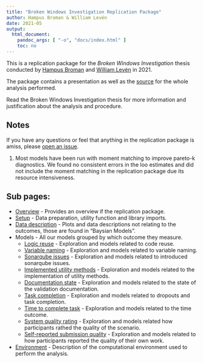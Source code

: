 ```yaml
---
title: "Broken Windows Investigation Replication Package"
author: Hampus Broman & William Levén
date: 2021-05
output: 
  html_document: 
    pandoc_args: [ "-o", "docs/index.html" ]
    toc: no
---
```

This is a replication package for the *Broken Windows Investigation* thesis conducted by [Hampus Broman](https://github.com/HBroman) and [William Levén](https://github.com/williamleven) in 2021.

The package contains a presentation as well as the [source](https://github.com/BrokenWindowsInvestigation/Analysis) for the whole analysis performed.

Read the Broken Windows Investigation thesis for more information and justification about the analysis and procedure.

## Notes

If you have any questions or feel that anything in the replication package is amiss, please [open an issue](https://github.com/BrokenWindowsInvestigation/Analysis/issues).

1. Most models have been run with moment matching to improve pareto-k diagnostics. We found no consistent errors in the loo estimates and did not include the moment matching in the replication package due its resource intensiveness.

## Sub pages:

* [Overview](index.html) - Provides an overview if the replication package.
* [Setup](setup.html) - Data preparation, utility function and library imports.
* [Data description](data_description.html) - Plots and data descriptions not relating to the outcomes, those are found in "Baysian Models".
* Models - All our models grouped by which outcome they measure.
  * [Logic reuse](logic_reuse.html) - Exploration and models related to code reuse.
  * [Variable naming](variable_naming.html) - Exploration and models related to variable naming.
  * [Sonarqube issues](sonarqube_issues.html) - Exploration and models related to introduced sonarqube issues.
  * [Implemented utility methods](implemented_utility_methods.html) - Exploration and models related to the implementation of utility methods.
  * [Documentation state](documentation_state.html) - Exploration and models related to the state of the validation documentation.
  * [Task completion](task_completion.html) - Exploration and models related to dropouts and task completion.
  * [Time to complete task](time_to_complete_task.html) - Exploration and models related to the time outcome.
  * [System quality rating](system_quality_rating.html) - Exploration and models related how participants rathed the quality of the scenario.
  * [Self-reported submission quality](self-reported_submission_quality.html) - Exploration and models related to how participants reported the quality of their own work.
* [Environment](environment.html) - Description of the computational environment used to perform the analysis.